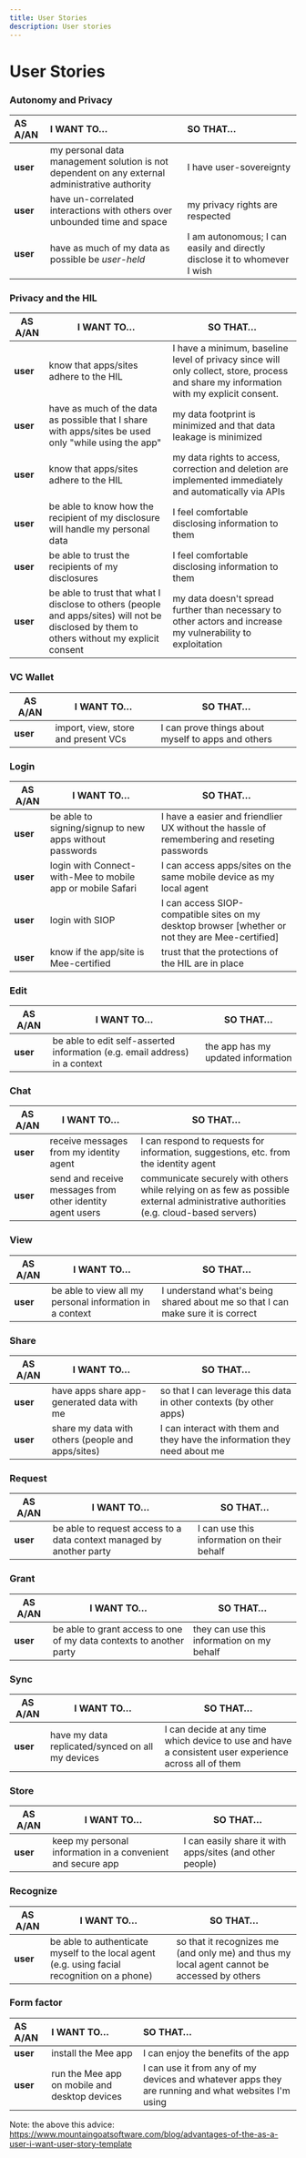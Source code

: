 ```yaml
---
title: User Stories
description: User stories
---
```

# User Stories

### Autonomy and Privacy 

| AS A/AN  | I WANT TO…                                                   | SO THAT…                                                     |
| :------- | :----------------------------------------------------------- | :----------------------------------------------------------- |
| **user** | my personal data management solution is not dependent on any external administrative authority | I have user-sovereignty                                      |
| **user** | have un-correlated interactions with others over unbounded time and space | my privacy rights are respected                              |
| **user** | have as much of my data as possible be *user-held*           | I am autonomous; I can easily and directly disclose it to whomever I wish |

### Privacy and the HIL

| AS A/AN  | I WANT TO…                                                   | SO THAT…                                                     |
| -------- | ------------------------------------------------------------ | ------------------------------------------------------------ |
| **user** | know that apps/sites adhere to the HIL                       | I have a minimum, baseline level of privacy since  will only collect, store, process and share my information with my explicit consent. |
| **user** | have as much of the data as possible that I share with apps/sites be used only "while using the app" | my data footprint is minimized and that data leakage is minimized |
| **user** | know that apps/sites adhere to the HIL                       | my data rights to access, correction and deletion are implemented immediately and automatically via APIs |
| **user** | be able to know how the recipient of my disclosure will handle my personal data | I feel comfortable disclosing information to them            |
| **user** | be able to trust the recipients of my disclosures            | I feel comfortable disclosing information to them            |
| **user** | be able to trust that what I disclose to others (people and apps/sites) will not be disclosed by them to others without my explicit consent | my data doesn't spread further than necessary to other actors and increase my vulnerability to exploitation |

### VC Wallet

| AS A/AN  | I WANT TO…                          | SO THAT…                                           |
| -------- | ----------------------------------- | -------------------------------------------------- |
| **user** | import, view, store and present VCs | I can prove things about myself to apps and others |

### Login

| AS A/AN  | I WANT TO…                                                 | SO THAT…                                                     |
| -------- | ---------------------------------------------------------- | ------------------------------------------------------------ |
| **user** | be able to signing/signup to new apps without passwords    | I have a easier and friendlier UX without the hassle of remembering and reseting passwords |
| **user** | login with Connect-with-Mee to mobile app or mobile Safari | I can access apps/sites on the same mobile device as my local agent |
| **user** | login with SIOP                                            | I can access SIOP-compatible sites on my desktop browser  [whether or not they are Mee-certified] |
| **user** | know if the app/site is Mee-certified                      | trust that the protections of the HIL are in place           |

### Edit
| AS A/AN  | I WANT TO…                                                   | SO THAT…                           |
| -------- | ------------------------------------------------------------ | ---------------------------------- |
| **user** | be able to edit self-asserted information (e.g. email address) in a context | the app has my updated information |

### Chat

| AS A/AN  | I WANT TO…                     | SO THAT…                                                     |
| -------- | ------------------------------ | ------------------------------------------------------------ |
| **user** | receive messages from my identity agent | I can respond to requests for information, suggestions, etc. from the identity agent |
| **user** | send and receive messages from other identity agent users | communicate securely with others while relying on as few as possible external administrative authorities (e.g. cloud-based servers) |

### View

| AS A/AN  | I WANT TO…                                               | SO THAT…                                                     |
| -------- | -------------------------------------------------------- | ------------------------------------------------------------ |
| **user** | be able to view all my personal information in a context | I understand what's being shared about me so that I can make sure it is correct |

### Share

| AS A/AN  | I WANT TO…                                        | SO THAT…                                                     |
| -------- | ------------------------------------------------- | ------------------------------------------------------------ |
| **user** | have apps share app-generated data with me        | so that I can leverage this data in other contexts (by other apps) |
| **user** | share my data with others (people and apps/sites) | I can interact with them and they have the information they need about me |

### Request

| AS A/AN  | I WANT TO…                                                   | SO THAT…                                   |
| -------- | ------------------------------------------------------------ | ------------------------------------------ |
| **user** | be able to request access to a data context managed by another party | I can use this information on their behalf |

### Grant

| AS A/AN  | I WANT TO…                                                   | SO THAT…                                   |
| -------- | ------------------------------------------------------------ | ------------------------------------------ |
| **user** | be able to grant access to one of my data contexts to another party | they can use this information on my behalf |

### Sync

| AS A/AN  | I WANT TO…                                       | SO THAT…                                                     |
| -------- | ------------------------------------------------ | ------------------------------------------------------------ |
| **user** | have my data replicated/synced on all my devices | I can decide at any time which device to use and have a consistent user experience across all of them |

### Store

| AS A/AN  | I WANT TO…                                                  | SO THAT…                                                 |
| -------- | ----------------------------------------------------------- | -------------------------------------------------------- |
| **user** | keep my personal information in a convenient and secure app | I can easily share it with apps/sites (and other people) |

### Recognize

| AS A/AN  | I WANT TO…                                                   | SO THAT…                                                     |
| -------- | ------------------------------------------------------------ | ------------------------------------------------------------ |
| **user** | be able to authenticate myself to the local agent (e.g. using facial recognition on a phone) | so that it recognizes me (and only me) and thus my local agent cannot be accessed by others |

### Form factor

| AS A/AN  | I WANT TO…                                    | SO THAT…                                                     |
| :------- | :-------------------------------------------- | :----------------------------------------------------------- |
| **user** | install the Mee app                           | I can enjoy the benefits of the app                          |
| **user** | run the Mee app on mobile and desktop devices | I can use it from any of my devices and whatever apps they are running and what websites I'm using |

Note: the above this advice: https://www.mountaingoatsoftware.com/blog/advantages-of-the-as-a-user-i-want-user-story-template  
